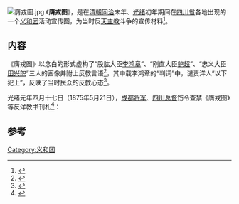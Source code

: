 [[File:膺戎圖.jpg|thumb]]
《'''膺戎图'''》，是在[[清朝|清朝]][[同治|同治]]末年、[[光绪|光绪]]初年期间在[[四川省|四川省]]各地出现的一个[[义和团|义和团]]活动宣传图，为当时反[[天主教|天主教]]斗争的宣传材料<ref>{{Cite book|title=乡土心路八十年 中国近代化过程中农民意识的变迁|last=张鸣著|first=|publisher=西安：[[陕西人民出版社|陕西人民出版社]]|year=2008.05|isbn=7-224-08398-4|location=|pages=81}}</ref>。

== 内容 ==
《膺戎图》以念白的形式虚构了“股肱大臣[[李鸿章|李鸿章]]”、“刚直大臣[[鲍超|鲍超]]”、“忠义大臣[[田兴恕|田兴恕]]”三人的画像并附上反教言语<ref>{{Cite book|title=典藏张鸣 2 乡土心路八十年 中国近代化过程中农民意识的变迁|last=张鸣著|first=|publisher=西安：陕西人民出版社|year=2013.03|isbn=978-7-224-10475-2|location=|pages=213}}</ref>，其中载李鸿章的“判词”中，谴责洋人“以下犯上”，反映了当时民众的反教心态<ref>{{Cite book|title=义和团的社会表演 1887-1902年间华北地区的戏巫活动|last=路云亭著|first=|publisher=上海：[[上海古籍出版社|上海古籍出版社]]|year=2014.06|isbn=978-7-5325-5631-1|location=|pages=78}}</ref>。

光绪元年四月十七日（1875年5月21日），[[成都将军|成都将军]]、[[四川总督|四川总督]]饬令查禁《膺戎图》等反洋教书刊札<ref>{{Cite book|title=四川教案与义和拳档案|last=四川省档案馆编|first=|publisher=成都：[[四川人民出版社|四川人民出版社]]|year=1985.12|isbn=|location=|pages=306}}</ref>：
{{Cquote|照得天主教劝人为善，奉旨弛禁巳久。从教与不从教各听其便。兹据洪主教函称，合州地方有好事之徒，刊印《膺戎图》并新增《勤王录》，在于顺庆一带张贴散布，殊属显违条约。除札川北道遵办外，合亟札饬。札道该道即便遵照，转饬[[重庆府|重庆府]]、合州、[[顺庆府|顺庆府]]、[[南充县|南充县]]密查严禁。勿使该教有所借口，以弭衅端。切切特札。}}

==参考 ==
{{reflist}}

[[Category:义和团|Category:义和团]]